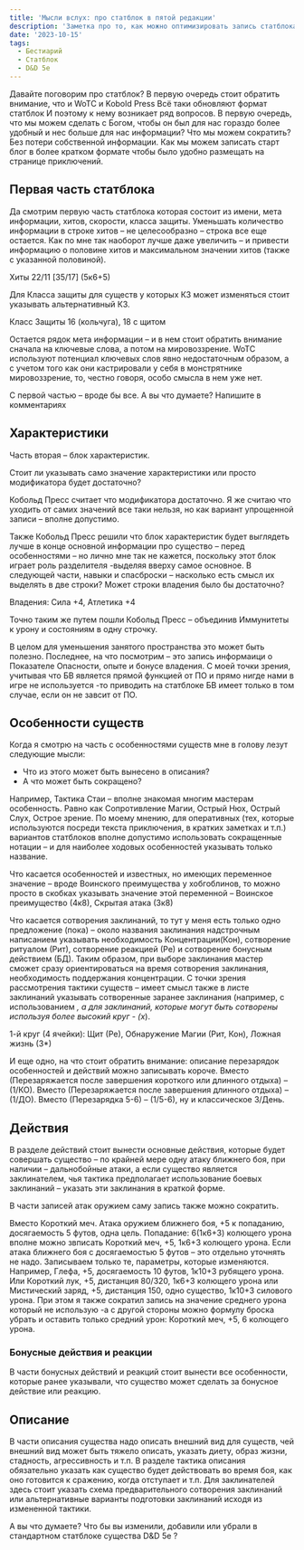 ```yaml
---
title: 'Мысли вслух: про статблок в пятой редакции'
description: 'Заметка про то, как можно оптимизировать запись статблока существа в пятой редакции D&D'
date: '2023-10-15'
tags:
  - Бестиарий
  - Статблок
  - D&D 5e
---
```


Давайте поговорим про статблок? В первую очередь стоит обратить внимание, что и WoTC и Kobold Press Всё таки обновляют формат статблок И поэтому к нему возникает ряд вопросов. В первую очередь, что мы можем сделать с Богом, чтобы он был для нас гораздо более удобный и нес больше для нас информации? Что мы можем сократить? Без потери собственной информации. Как мы можем записать старт блог в более кратком формате чтобы было удобно размещать на странице приключений.

## Первая часть статблока

Да смотрим первую часть статблока которая состоит из имени, мета информации, хитов, скорости, класса защиты.
Уменьшать количество информации в строке хитов – не целесообразно – строка все еще остается. Как по мне так наоборот лучше даже увеличить – и привести информацию о половине хитов и максимальном значении хитов (также с указанной половиной).

Хиты 22/11 [35/17] (5к6+5)

Для Класса защиты для существ у которых КЗ может изменяться стоит указывать альтернативный КЗ.

Класс Защиты 16 (кольчуга), 18 с щитом

Остается рядок мета информации – и в нем стоит обратить внимание сначала на ключевые слова, а потом на мировоззрение. WoTC используют потенциал ключевых слов явно недостаточным образом, а с учетом того как они кастрировали у себя в монстрятнике мировоззрение, то, честно говоря, особо смысла в нем уже нет.

С первой частью – вроде бы все. А вы что думаете? Напишите в комментариях

## Характеристики

Часть вторая – блок характеристик.

Стоит ли указывать само значение характеристики или просто модификатора будет достаточно?

Кобольд Пресс считает что модификатора достаточно. Я же считаю что уходить от самих значений все таки нельзя, но как вариант упрощенной записи – вполне допустимо.

Также Кобольд Пресс решили что блок характеристик будет выглядеть лучше в конце основной информации про существо – перед особенностями – но лично мне так не кажется, поскольку этот блок играет роль разделителя -выделяя вверху самое основное.
В следующей части, навыки и спасброски – насколько есть смысл их выделять в две строки? Может строки владения было бы достаточно?

Владения: Сила +4, Атлетика +4

Точно таким же путем пошли Кобольд Пресс – объединив Иммунитеты к урону и состояниям в одну строчку.

В целом для уменьшения занятого пространства это может быть полезно.
Последнее, на что посмотрим – это запись информаици о Показателе Опасности, опыте и бонусе владения. С моей точки зрения, учитывая что БВ является прямой функцией от ПО и прямо нигде нами в игре не используется -то приводить на статблоке БВ имеет только в том случае, если он не завсит от ПО.

## Особенности существ

Когда я смотрю на часть с особенностями существ мне в голову лезут следующие мысли:

- Что из этого может быть вынесено в описания?
- А что может быть сокращено?

Например, Тактика Стаи – вполне знакомая многим мастерам особенность. Равно как Сопротивление Магии, Острый Нюх, Острый Слух, Острое зрение. По моему мнению, для оперативных (тех, которые используются посреди текста приключения, в кратких заметках и т.п.) вариантов статблоков вполне допустимо использовать сокращенные нотации – и для наиболее ходовых особенностей указывать только название.

Что касается особенностей и известных, но имеющих переменное значение – вроде Воинского преимущества у хобгоблинов, то можно просто в скобках указывать значение этой переменной – Воинское преимущество (4к8), Скрытая атака (3к8)

Что касается сотворения заклинаний, то тут у меня есть только одно предложение (пока) – около названия заклинания надстрочным написанием указывать необходимость Концентрации(Кон), сотворение ритуалом (Рит), сотворение реакцией (Ре) и сотворение бонусным действием (БД). Таким образом, при выборе заклинания мастер сможет сразу ориентироваться на время сотворения заклинания, необходимость поддержания концентрации.
С точки зрения рассмотрения тактики существ – имеет смысл также в листе заклинаний указывать сотворенные заранее заклинания (например, с использованием _, а для заклинаний, которые могут быть сотворены используя более высокий круг - (х_).

1-й круг (4 ячейки): Щит (Ре), Обнаружение Магии (Рит, Кон), Ложная жизнь (3\*)

И еще одно, на что стоит обратить внимание: описание перезарядок особенностей и действий можно записывать короче. Вместо (Перезаряжается после завершения короткого или длинного отдыха) – (1/КО). Вместо (Перезаряжается после завершения длинного отдыха) – (1/ДО). Вместо (Перезарядка 5-6) – (1/5-6), ну и классическое 3/День.

## Действия

В разделе действий стоит вынести основные действия, которые будет совершать существо – по крайней мере одну атаку ближнего боя, при наличии – дальнобойные атаки, а если существо является заклинателем, чья тактика предполагает использование боевых заклинаний – указать эти заклинания в краткой форме.

В части записей атак оружием саму запись также можно сократить.

Вместо Короткий меч. Атака оружием ближнего боя, +5 к попаданию, досягаемость 5 футов, одна цель. Попадание: 6(1к6+3) колющего урона вполне можно звписать Короткий меч, +5, 1к6+3 колющего урона.
Если атака ближнего боя с досягаемостью 5 футов – это отдельно уточнять не надо. Записываем только те, параметры, которые изменяются. Например, Глефа, +5, досягаемость 10 футов, 1к10+3 рубящего урона. Или Короткий лук, +5, дистанция 80/320, 1к6+3 колющего урона или Мистический заряд, +5, дистанция 150, одно существо, 1к10+3 силового урона. При этом я также сократил запись на значение среднего урона который не использую -а с другой стороны можно формулу броска убрать и оставить только средний урон: Короткий меч, +5, 6 колющего урона.

### Бонусные действия и реакции

В части бонусных действий и реакций стоит вынести все особенности, которые ранее указывали, что существо может сделать за бонусное действие или реакцию.

## Описание

В части описания существа надо описать внешний вид для существ, чей внешний вид может быть тяжело описать, указать диету, образ жизни, стадность, агрессивность и т.п. В разделе тактика описания обязательно указать как существо будет действовать во время боя, как оно готовится к сражению, когда отступает и т.п. Для заклинателей здесь стоит указать схема предварительного сотворения заклинаний или альтернативные варианты подготовки заклинаний исходя из измененной тактики.

А вы что думаете? Что бы вы изменили, добавили или убрали в стандартном статблоке существа D&D 5e ?
